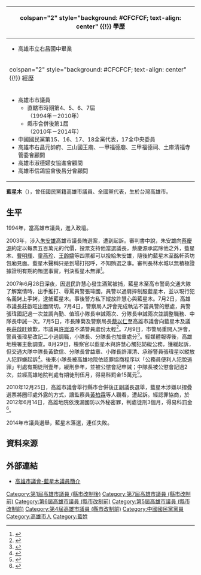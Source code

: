 {{Infobox Officeholder
| name = 藍星木
| office = 第4－7屆[[高雄市議會|高雄市議會]][[高雄市議員列表|議員]]
| term_start = 
| term_end =
| constituency = 第四選區（[[左營區|左營區]]、[[楠梓區|楠梓區]]）
| sex = 男
| birth_date = 
| nationality = {{ROC}}
| party = {{Kmt}}
}}
<!-- 學經歷信息開始 -->
{| class="infobox bordered" style="width: 22em; font-size: 90%; text-align: left; float:right;" cellpadding="3"
|-
! colspan="2" style="background: #CFCFCF; text-align: center" {{!}} 學歷
|-
| colspan="2" style="font-size: 90%" |
*高雄市立右昌國中畢業

|-
! colspan="2" style="background: #CFCFCF; text-align: center" {{!}} 經歷
|-
| colspan="2" style="font-size: 90%" |
*高雄市市議員
**直轄市時期第4、5、6、7屆<br>（1994年－2010年）
**縣市合併後第1屆<br>（2010年－2014年）
*中國國民黨第15、16、17、18全黨代表，17全中央委員
*高雄市右昌元帥府、三山國王廟、一甲福德廟、三甲福德祠、土庫清福寺管委會顧問
*高雄市淑德婦女協進會顧問
*高雄市信鴿協會後昌分會顧問
|}
'''藍星木'''（{{bd|1948年|1月2日||}}），曾任國民黨籍高雄市議員、全國黨代表，生於台灣高雄市。

==生平==
1994年，當高雄市議員，進入政壇。

2003年，涉入[[朱安雄|朱安雄]]高雄市議長賄選案，遭到起訴。審判書中說，朱安雄向[[蔡慶源|蔡慶源]]約定以每票五百萬元的代價，投票支持他當選議長，蔡慶源承諾除他之外，藍星木、[[曹明輝|曹明輝]]、[[童燕珍|童燕珍]]、[[王齡嬌|王齡嬌]]等四票都可以投給朱安雄，隨後約藍星木至酩軒茶坊包廂見面。藍星木聲稱只是到場打招呼，不知賄選之事。審判長林水城以無積極證據證明有期約賄選事實，判決藍星木無罪<ref>{{cite news|title=議員藍星木獲判無罪|url=http://www.appledaily.com.tw/appledaily/article/headline/20031219/580263/|author=陳俊斌|newspaper=自由時報|date=2007-08-29|accessdate=2014-10-23|archive-date=2016-03-04|archive-url=https://web.archive.org/web/20160304200404/http://www.appledaily.com.tw/appledaily/article/headline/20031219/580263/|dead-url=no}}</ref>。

2007年6月28日深夜，因選民許慧心發生酒駕被捕，藍星木至高市警局交通大隊了解案情時，出手推打、辱罵員警張瑋國，員警以過肩摔制服藍星木，並以現行犯名義銬上手銬，逮捕藍星木。事後警方私下縱放許慧心與藍星木。7月2日，高雄市議長莊啟旺出面關切。7月4日，警察局人評會完成執法不當員警的懲處，員警張瑋國記過一次並調內勤、值班小隊長申誡兩次、分隊長申誡兩次並調整職務、中隊長申誡一次。7月5日，市長陳菊及警察局長[[蔡以仁|蔡以仁]]至高雄市議會向藍星木及議長[[莊啟旺|莊啟旺]]致歉，市議員[[許崑源|許崑源]]不滿警員處份太輕<ref>{{cite news|title=陳菊向遭上手銬議員致歉 議會不接受|url=http://www.epochtimes.com/b5/7/7/5/n1764886.htm|author=王淑芬|newspaper=中央社|date=2007-07-05|accessdate=2014-10-23|archive-date=2019-06-08|archive-url=https://web.archive.org/web/20190608210815/http://www.epochtimes.com/b5/7/7/5/n1764886.htm|dead-url=no}}</ref>。7月9日，市警局重開人評會，警員張瑋星改記二小過調職，小隊長、分隊長也加重處分<ref>{{cite news|title=議會施壓 警摔議員加重罰|url=http://www.appledaily.com.tw/appledaily/article/headline/20070710/3630778/|author=涂建豐、湯寶隆|newspaper=蘋果日報|date=2007-07-10|accessdate=2014-10-23|archive-date=2016-03-04|archive-url=https://web.archive.org/web/20160304204043/http://www.appledaily.com.tw/appledaily/article/headline/20070710/3630778/|dead-url=no}}</ref>。經媒體報導後，高雄地檢署主動調查。8月29日，檢察官以藍星木與許慧心觸犯妨礙公務，獲緩起訴，但交通大隊中隊長黃欽信、分隊長曾益章、小隊長許澤清、承辦警員張瑋星以縱放人犯罪嫌起訴<ref>{{cite news|title=〈南部〉涉縱放妨害公務 議員 高市4警被起訴|url=http://news.ltn.com.tw/news/local/paper/151029|author=鮑建信|newspaper=自由時報|date=2007-08-29|accessdate=2014-10-23|archive-date=2020-10-24|archive-url=https://web.archive.org/web/20201024034257/https://news.ltn.com.tw/news/local/paper/151029|dead-url=no}}</ref>。後來小隊長被高雄地院依認罪協商程序以「公務員便利人犯脫逃罪」判處有期徒刑壹年，緩刑參年，並被公懲會記申誡；中隊長被公懲會記過2次，並經高雄地院判處有期徒刑伍月，得易科罰金15萬元<ref>{{cite web |author1=王欽彥 |title=議員施壓與警員調職--台中警員取締騎樓違停遭調職之意義與影響 |url=https://newtalk.tw/citizen/view/58079 |website=新頭殼}}</ref>。

2010年12月25日，高雄市議會舉行縣市合併後正副議長選舉，藍星木涉嫌以摺疊選票將圈印處外露的方式，讓監察員[[黃柏霖|黃柏霖]]等人觀看，遭起訴。經認罪協商，於2012年6月14日，高雄地院依洩漏國防以外秘密罪，判處徒刑3個月，得易科罰金<ref>{{cite news|title=國民黨籍高市議員藍星木亮票案　雄院判3個月|url=http://news.ltn.com.tw/news/politics/breakingnews/653512|author=鮑建信|newspaper=自由時報|date=2012-06-14|accessdate=2014-10-23|archive-date=2020-10-01|archive-url=https://web.archive.org/web/20201001192947/https://news.ltn.com.tw/news/politics/breakingnews/653512|dead-url=no}}</ref>。

2014年市議員選舉，藍星木落選，連任失敗。

==資料來源==
{{reflist|2}}

==外部連結==
*[https://web.archive.org/web/20141028221155/http://www.kcc.gov.tw/PeriodMembers/Introduction.aspx?KeyID=19 高雄市議會-藍星木議員簡介]
{{第1屆高雄市議員}}
[[Category:第1屆高雄市議員_(縣市改制後)|Category:第1屆高雄市議員 (縣市改制後)]]
[[Category:第7屆高雄市議員_(縣市改制前)|Category:第7屆高雄市議員 (縣市改制前)]]
[[Category:第6屆高雄市議員_(縣市改制前)|Category:第6屆高雄市議員 (縣市改制前)]]
[[Category:第5屆高雄市議員_(縣市改制前)|Category:第5屆高雄市議員 (縣市改制前)]]
[[Category:第4屆高雄市議員_(縣市改制前)|Category:第4屆高雄市議員 (縣市改制前)]]
[[Category:中國國民黨黨員|Category:中國國民黨黨員]]
[[Category:高雄市人|Category:高雄市人]]
[[Category:藍姓|Category:藍姓]]